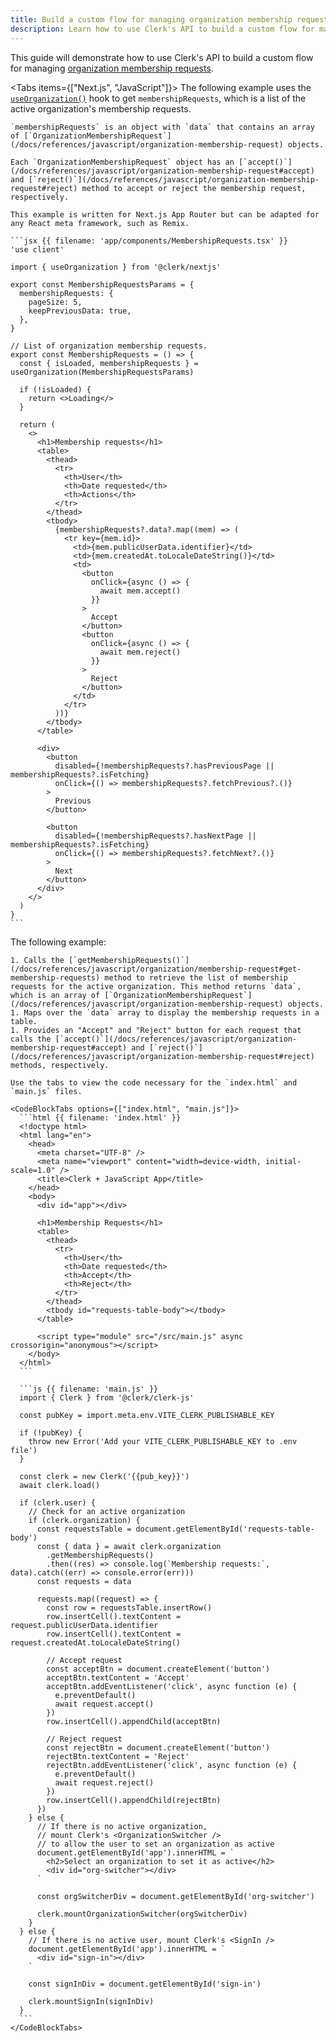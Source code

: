 ```yaml
---
title: Build a custom flow for managing organization membership requests
description: Learn how to use Clerk's API to build a custom flow for managing organization membership requests.
---
```


<Include src="_partials/custom-flows-callout" />

This guide will demonstrate how to use Clerk's API to build a custom flow for managing [organization membership requests](/docs/organizations/overview#membership-requests).

<Tabs items={["Next.js", "JavaScript"]}>
  <Tab>
    The following example uses the [`useOrganization()`](/docs/references/react/use-organization) hook to get `membershipRequests`, which is a list of the active organization's membership requests.

    `membershipRequests` is an object with `data` that contains an array of [`OrganizationMembershipRequest`](/docs/references/javascript/organization-membership-request) objects.

    Each `OrganizationMembershipRequest` object has an [`accept()`](/docs/references/javascript/organization-membership-request#accept) and [`reject()`](/docs/references/javascript/organization-membership-request#reject) method to accept or reject the membership request, respectively.

    This example is written for Next.js App Router but can be adapted for any React meta framework, such as Remix.

    ```jsx {{ filename: 'app/components/MembershipRequests.tsx' }}
    'use client'

    import { useOrganization } from '@clerk/nextjs'

    export const MembershipRequestsParams = {
      membershipRequests: {
        pageSize: 5,
        keepPreviousData: true,
      },
    }

    // List of organization membership requests.
    export const MembershipRequests = () => {
      const { isLoaded, membershipRequests } = useOrganization(MembershipRequestsParams)

      if (!isLoaded) {
        return <>Loading</>
      }

      return (
        <>
          <h1>Membership requests</h1>
          <table>
            <thead>
              <tr>
                <th>User</th>
                <th>Date requested</th>
                <th>Actions</th>
              </tr>
            </thead>
            <tbody>
              {membershipRequests?.data?.map((mem) => (
                <tr key={mem.id}>
                  <td>{mem.publicUserData.identifier}</td>
                  <td>{mem.createdAt.toLocaleDateString()}</td>
                  <td>
                    <button
                      onClick={async () => {
                        await mem.accept()
                      }}
                    >
                      Accept
                    </button>
                    <button
                      onClick={async () => {
                        await mem.reject()
                      }}
                    >
                      Reject
                    </button>
                  </td>
                </tr>
              ))}
            </tbody>
          </table>

          <div>
            <button
              disabled={!membershipRequests?.hasPreviousPage || membershipRequests?.isFetching}
              onClick={() => membershipRequests?.fetchPrevious?.()}
            >
              Previous
            </button>

            <button
              disabled={!membershipRequests?.hasNextPage || membershipRequests?.isFetching}
              onClick={() => membershipRequests?.fetchNext?.()}
            >
              Next
            </button>
          </div>
        </>
      )
    }
    ```
  </Tab>

  <Tab>
    The following example:

    1. Calls the [`getMembershipRequests()`](/docs/references/javascript/organization/membership-request#get-membership-requests) method to retrieve the list of membership requests for the active organization. This method returns `data`, which is an array of [`OrganizationMembershipRequest`](/docs/references/javascript/organization-membership-request) objects.
    1. Maps over the `data` array to display the membership requests in a table.
    1. Provides an "Accept" and "Reject" button for each request that calls the [`accept()`](/docs/references/javascript/organization-membership-request#accept) and [`reject()`](/docs/references/javascript/organization-membership-request#reject) methods, respectively.

    Use the tabs to view the code necessary for the `index.html` and `main.js` files.

    <CodeBlockTabs options={["index.html", "main.js"]}>
      ```html {{ filename: 'index.html' }}
      <!doctype html>
      <html lang="en">
        <head>
          <meta charset="UTF-8" />
          <meta name="viewport" content="width=device-width, initial-scale=1.0" />
          <title>Clerk + JavaScript App</title>
        </head>
        <body>
          <div id="app"></div>

          <h1>Membership Requests</h1>
          <table>
            <thead>
              <tr>
                <th>User</th>
                <th>Date requested</th>
                <th>Accept</th>
                <th>Reject</th>
              </tr>
            </thead>
            <tbody id="requests-table-body"></tbody>
          </table>

          <script type="module" src="/src/main.js" async crossorigin="anonymous"></script>
        </body>
      </html>
      ```

      ```js {{ filename: 'main.js' }}
      import { Clerk } from '@clerk/clerk-js'

      const pubKey = import.meta.env.VITE_CLERK_PUBLISHABLE_KEY

      if (!pubKey) {
        throw new Error('Add your VITE_CLERK_PUBLISHABLE_KEY to .env file')
      }

      const clerk = new Clerk('{{pub_key}}')
      await clerk.load()

      if (clerk.user) {
        // Check for an active organization
        if (clerk.organization) {
          const requestsTable = document.getElementById('requests-table-body')
          const { data } = await clerk.organization
            .getMembershipRequests()
            .then((res) => console.log(`Membership requests:`, data).catch((err) => console.error(err)))
          const requests = data

          requests.map((request) => {
            const row = requestsTable.insertRow()
            row.insertCell().textContent = request.publicUserData.identifier
            row.insertCell().textContent = request.createdAt.toLocaleDateString()

            // Accept request
            const acceptBtn = document.createElement('button')
            acceptBtn.textContent = 'Accept'
            acceptBtn.addEventListener('click', async function (e) {
              e.preventDefault()
              await request.accept()
            })
            row.insertCell().appendChild(acceptBtn)

            // Reject request
            const rejectBtn = document.createElement('button')
            rejectBtn.textContent = 'Reject'
            rejectBtn.addEventListener('click', async function (e) {
              e.preventDefault()
              await request.reject()
            })
            row.insertCell().appendChild(rejectBtn)
          })
        } else {
          // If there is no active organization,
          // mount Clerk's <OrganizationSwitcher />
          // to allow the user to set an organization as active
          document.getElementById('app').innerHTML = `
            <h2>Select an organization to set it as active</h2>
            <div id="org-switcher"></div>
          `

          const orgSwitcherDiv = document.getElementById('org-switcher')

          clerk.mountOrganizationSwitcher(orgSwitcherDiv)
        }
      } else {
        // If there is no active user, mount Clerk's <SignIn />
        document.getElementById('app').innerHTML = `
          <div id="sign-in"></div>
        `

        const signInDiv = document.getElementById('sign-in')

        clerk.mountSignIn(signInDiv)
      }
      ```
    </CodeBlockTabs>
  </Tab>
</Tabs>
